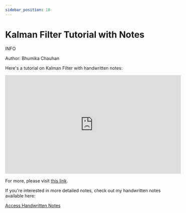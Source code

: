 ```yaml
---
sidebar_position: 18
---
```




# Kalman Filter Tutorial with Notes
<div style={{backgroundColor: "#e6f7ff", padding: "10px", borderRadius: "5px", borderLeft: "5px solid #2196F3", margin: "20px 0", fontFamily: "Arial, sans-serif"}}>
  <span style={{fontWeight: "bold", color: "#2196F3"}}>INFO</span>
  <p>Author: Bhumika Chauhan</p>
</div>

Here's a tutorial on Kalman Filter with handwritten notes:

<iframe width="560" height="315" src="https://www.youtube.com/embed/videoseries?si=dqnoJ5HFbJ7CriQW&amp;list=PLnko1g1sHB2yWV93YtUHYdQ7c96DJysSn" title="YouTube video player" frameborder="0" allow="accelerometer; autoplay; clipboard-write; encrypted-media; gyroscope; picture-in-picture; web-share" referrerpolicy="strict-origin-when-cross-origin" allowfullscreen></iframe>


For more, please visit [this link](https://www.youtube.com/playlist?list=PLnko1g1sHB2yWV93YtUHYdQ7c96DJysSn).




If you're interested in more detailed notes, check out my handwritten notes available here:

[Access Handwritten Notes](https://drive.google.com/drive/folders/1TuXt5AqY2gl2EqvaFUxqWYKDS9PDKL4l?usp=sharing)



